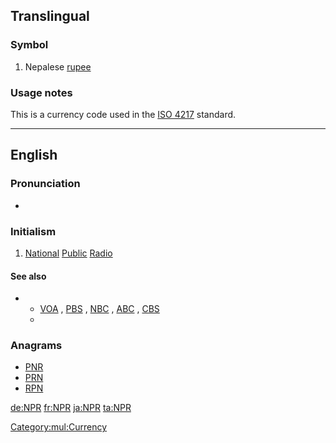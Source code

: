 ==Translingual==
{{wikipedia}}

===Symbol===
{{head|mul|symbol}}

# Nepalese [[rupee]]

===Usage notes===
This is a currency code used in the [[w:ISO 4217|ISO 4217]] standard.

[[Category:mul:Currency]]
----

==English==

===Pronunciation===
* {{rhymes|ɑː(ɹ)|lang=en}}

===Initialism===
{{rfc-header|Initialism}}
{{head|en|initialism}}

# {{context|US|radio|lang=en}} [[national|National]] [[public|Public]] [[radio|Radio]]

====See also====
* {{sense|National Public Radio}}
** [[VOA]] , [[PBS]] , [[NBC]] , [[ABC]] , [[CBS]]
** {{projectlink|wikipedia|National Public Radio}}

===Anagrams===
* [[PNR#English|PNR]]
* [[PRN#English|PRN]]
* [[RPN#English|RPN]]

[[de:NPR]]
[[fr:NPR]]
[[ja:NPR]]
[[ta:NPR]]